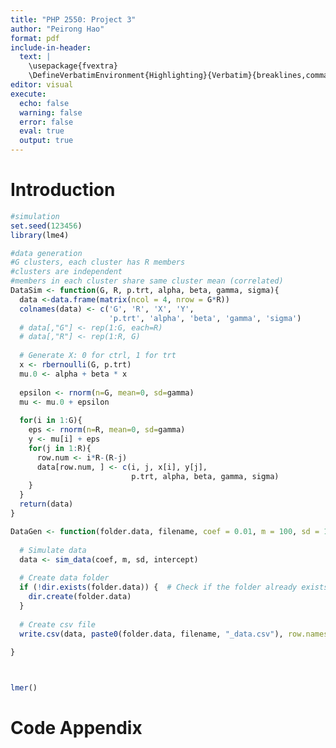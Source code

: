 ```yaml
---
title: "PHP 2550: Project 3"
author: "Peirong Hao"
format: pdf
include-in-header: 
  text: |
    \usepackage{fvextra}
    \DefineVerbatimEnvironment{Highlighting}{Verbatim}{breaklines,commandchars=\\\{\}}
editor: visual
execute:
  echo: false
  warning: false
  error: false
  eval: true
  output: true
---
```


# Introduction

```r
#simulation
set.seed(123456)
library(lme4)

#data generation
#G clusters, each cluster has R members
#clusters are independent
#members in each cluster share same cluster mean (correlated)
DataSim <- function(G, R, p.trt, alpha, beta, gamma, sigma){
  data <-data.frame(matrix(ncol = 4, nrow = G*R))
  colnames(data) <- c('G', 'R', 'X', 'Y', 
                      'p.trt', 'alpha', 'beta', 'gamma', 'sigma')
  # data[,"G"] <- rep(1:G, each=R)
  # data[,"R"] <- rep(1:R, G)
  
  # Generate X: 0 for ctrl, 1 for trt
  x <- rbernoulli(G, p.trt)
  mu.0 <- alpha + beta * x
  
  epsilon <- rnorm(n=G, mean=0, sd=gamma)
  mu <- mu.0 + epsilon
  
  for(i in 1:G){
    eps <- rnorm(n=R, mean=0, sd=gamma)
    y <- mu[i] + eps
    for(j in 1:R){
      row.num <- i*R-(R-j)
      data[row.num, ] <- c(i, j, x[i], y[j], 
                           p.trt, alpha, beta, gamma, sigma)
    }
  }
  return(data)
}

DataGen <- function(folder.data, filename, coef = 0.01, m = 100, sd = 10, intercept = 10){
  
  # Simulate data
  data <- sim_data(coef, m, sd, intercept)
  
  # Create data folder
  if (!dir.exists(folder.data)) {  # Check if the folder already exists
    dir.create(folder.data)
  } 
  
  # Create csv file
  write.csv(data, paste0(folder.data, filename, "_data.csv"), row.names=FALSE)
  
}



lmer()
```


\newpage

# Code Appendix

```r
```
